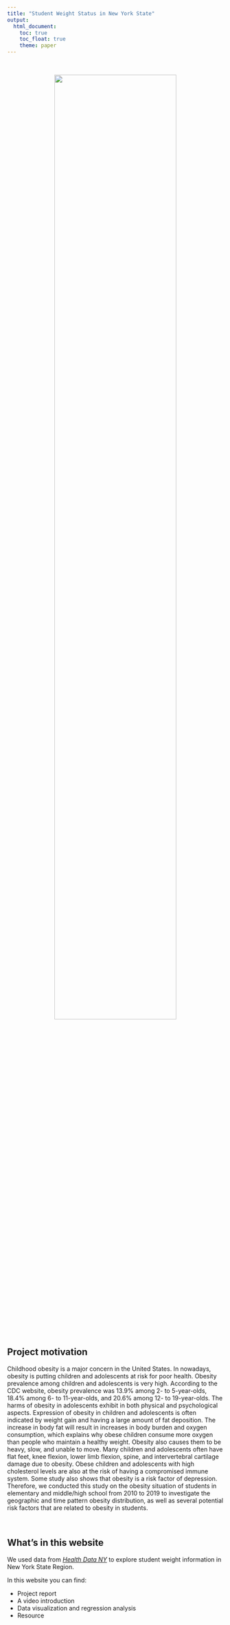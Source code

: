 ```yaml
---
title: "Student Weight Status in New York State"
output: 
  html_document:
    toc: true
    toc_float: true
    theme: paper
---
```


<style type="text/css">

h1.title {
  text-align: center;
}

</style>

&nbsp;
&nbsp;

<center>

<img src="image/homepage.jpg" style = "width:75%">

</center>

## Project motivation

Childhood obesity is a major concern in the United States. In nowadays, obesity is putting children and adolescents at risk for poor health. Obesity prevalence among children and adolescents is very high. According to the CDC website, obesity prevalence was 13.9% among 2- to 5-year-olds, 18.4% among 6- to 11-year-olds, and 20.6% among 12- to 19-year-olds. 
The harms of obesity in adolescents exhibit in both physical and psychological aspects. Expression of obesity in children and adolescents is often indicated by weight gain and having a large amount of fat deposition. The increase in body fat will result in increases in body burden and oxygen consumption, which explains why obese children consume more oxygen than people who maintain a healthy weight. Obesity also causes them to be heavy, slow, and unable to move. Many children and adolescents often have flat feet, knee flexion, lower limb flexion, spine, and intervertebral cartilage damage due to obesity. Obese children and adolescents with high cholesterol levels are also at the risk of having a compromised immune system. Some study also shows that obesity is a risk factor of depression.
Therefore, we conducted this study on the obesity situation of students in elementary and middle/high school from 2010 to 2019 to investigate the geographic and time pattern obesity distribution, as well as several potential risk factors that are related to obesity in students.


&nbsp;


## What's in this website

We used data from [*Health Data NY*](https://health.data.ny.gov/Health/Student-Weight-Status-Category-Reporting-Results-B/es3k-2aus) to explore student weight information in New York State Region.

In this website you can find:
      
  * Project report
  * A video introduction
  * Data visualization and regression analysis
  * Resource


